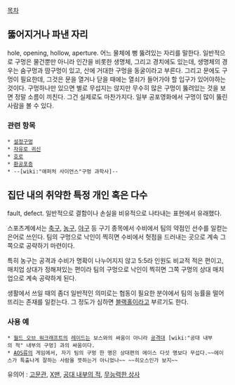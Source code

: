 [[목차]]
== 뚫어지거나 파낸 자리 ==
hole, opening, hollow, aperture. 어느 물체에 뻥 뚫려있는 자리를 말한다. 일반적으로 구멍은 물건뿐만 아니라 인간을 비롯한 생명체, 그리고 경치에도 있는데, 생명체의 경우는 숨구멍과 땀구멍이 있고, 산에 거대한 구멍을 동굴이라고 부른다. 그리고 문에도 구멍이 필요한데, 그것은 문을 열거나 닫을 때에는 열쇠가 들어가야 할 입구가 있어야하는 것이다. 구멍하나만 있으면 별로 무섭지는 않지만 무수히 많은 구멍이 뚫려있는 것을 보면 정말 소름이 끼친다. 그건 실제로도 마찬가지다. 일부 공포영화에서 구멍이 많이 뚫린 사람을 볼 수 있다.

=== 관련 항목 ===
 * [[설정구멍]]
 * [[자유로 귀신]]
 * [[호로]]
 * [[환공포증]]
 * --[wiki:"애퍼처 사이언스"구멍 과학사]--

== 집단 내의 취약한 특정 개인 혹은 다수 ==
fault, defect. 일반적으로 결함이나 손실을 비유적으로 나타내는 표현에서 유래했다.

스포츠계에서는 [[축구]], [[농구]], [[야구]] 등 구기 종목에서 수비에서 팀의 약점인 선수를 일컫는 은어로 쓰인다. 팀의 구멍으로 낙인이 찍히면 수비에서 헛점을 드러내는 곳으로 계속 그쪽으로 공략하기 마련이다.

특히 농구는 공격과 수비가 명확이 나누어지지 않고 5:5라 인원도 비교적 적은 편이고, 매치업 상대가 정해져있는 편이라 팀의 구멍으로 낙인이 찍히면 그쪽 구멍의 상대 매치업으로 계속 공략하게 된다.

생활에서 쓰일 때의 좀더 일반적인 의미로는 협동이 필요한 분야에서 팀의 능률을 떨어뜨리는 존재를 일컫는다. 그 정도가 심하면 [[블랙홀]]이라고 부르기도 한다.

=== 사용 예 ===
 * [[월드 오브 워크래프트]]의 [[레이드]]는 보스와의 싸움이 아니라 [[공격대]] [wiki:"공대 내부의 적" 내부의 구멍] 과의 싸움이다.
 * [[AOS]]류의 게임에서, 자기 팀의 구멍 한 명은 상대편의 에이스 다섯 명보다 무섭다.~~에이스가 특출나게 잘하는 사람을 뜻하는거 아니었나~~ ~~히오스인가 보지~~

유의어 : [[고문관]], [[X맨]], [[공대 내부의 적]], [[무능력한 상사]]
